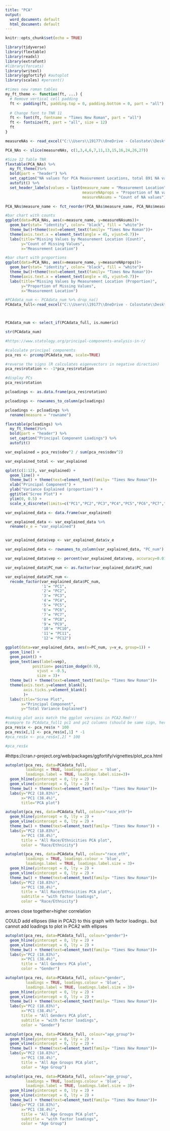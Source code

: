 ```yaml
---
title: "PCA"
output:
  word_document: default
  html_document: default
---
```


```r
knitr::opts_chunk$set(echo = TRUE)
```

```r
library(tidyverse)
library(flextable)
library(readxl)
library(extrafont)
#library(forcats)
library(writexl)
library(ggfortify) #autoplot
library(scales) #percent()
```

```r
#times new roman tables
my_ft_theme <- function(ft, ...) {
  # Remove vertical cell padding
  ft <- padding(ft, padding.top = 0, padding.bottom = 0, part = "all")
  
  # Change font to TNR 11
  ft <- font(ft, fontname = "Times New Roman", part = "all")
  ft <- fontsize(ft, part = "all", size = 12)
  ft
}
```


```r
measureNAs <- read_excel("C:\\Users\\19177\\OneDrive - Colostate\\Desktop\\Dissertation\\headscan_dissertation\\measureNAs.xlsx")

PCA_NAs <- slice(measureNAs, c(1,3,4,6,7,11,13,15,16,24,26,27))

#Size 12 Table TNR
flextable(PCA_NAs) %>%
  my_ft_theme()%>% 
  bold(part = "header") %>% 
  set_caption("NA values for PCA Measurement Locations, total 891 NA values") %>% 
  autofit() %>% 
  set_header_labels(values = list(measure_name = "Measurement Location",
                                  measureNAprops = "Proportion of NA values",
                                  measureNAsums = "Count of NA values"))
```
```r
PCA_NAs$measure_name <- fct_reorder(PCA_NAs$measure_name, PCA_NAs$measureNAsums, .desc=TRUE)

#bar chart with counts
ggplot(data=PCA_NAs, aes(x=measure_name, y=measureNAsums))+
  geom_bar(stat= "identity", color= "black", fill = "white")+
  theme_bw()+theme(text=element_text(family= "Times New Roman"))+
  theme(axis.text.x = element_text(angle = 45, vjust=0.7))+
  labs(title="Missing Values by Measurement Location (Count)",
       y="Count of Missing Values",
       x="Measurement Location")
```

```r
#bar chart with proportions
ggplot(data=PCA_NAs, aes(x=measure_name, y=measureNAprops))+
  geom_bar(stat= "identity", color= "black", fill = "white")+
  theme_bw()+theme(text=element_text(family= "Times New Roman"))+
  theme(axis.text.x = element_text(angle = 45, vjust=0.7))+
  labs(title="Missing Values by Measurement Location (Proportion)",
       y="Proportion of Missing Values",
       x="Measurement Location")

```



```r
#PCAdata_num <- PCAdata_num %>% drop_na()
PCAdata_full<-read_excel("C:\\Users\\19177\\OneDrive - Colostate\\Desktop\\Dissertation\\headscan_dissertation\\chosen_nona.xlsx")



PCAdata_num <- select_if(PCAdata_full, is.numeric)

str(PCAdata_num)
```


```r
#https://www.statology.org/principal-components-analysis-in-r/

#calculate principal components
pca_res <- prcomp(PCAdata_num, scale=TRUE)

#reverse the signs (R calculates eigenvectors in negative direction)
pca_res$rotation <- -1*pca_res$rotation

#display PCs
pca_res$rotation
```

```r
pcloadings <- as.data.frame(pca_res$rotation)

pcloadings <- rownames_to_column(pcloadings)

pcloadings <- pcloadings %>% 
  rename(measure = "rowname")

flextable(pcloadings) %>%
  my_ft_theme()%>% 
  bold(part = "header") %>% 
  set_caption("Principal Component Loadings") %>% 
  autofit()
```




```r
var_explained = pca_res$sdev^2 / sum(pca_res$sdev^2)

var_explained_total <- var_explained
```




```r
qplot(c(1:12), var_explained) + 
  geom_line() + 
  theme_bw() + theme(text=element_text(family= "Times New Roman"))+
  xlab("Principal Component") + 
  ylab("Variance Explained (proportion)") +
  ggtitle("Scree Plot") +
  ylim(0, 0.5) +
  scale_x_discrete(limits=c("PC1","PC2","PC3","PC4","PC5","PC6","PC7","PC8","PC9","PC10","PC11","PC12")) 
```


```r
var_explained_data <- data.frame(var_explained)

var_explained_data <- var_explained_data %>% 
  rename(v_e = "var_explained")


var_explained_data$vep <- var_explained_data$v_e

var_explained_data <- rownames_to_column(var_explained_data, "PC_num")

var_explained_data$vep <- percent(var_explained_data$vep, accuracy=0.01)

var_explained_data$PC_num <- as.factor(var_explained_data$PC_num)

var_explained_data$PC_num <- 
  recode_factor(var_explained_data$PC_num, 
                '1'= "PC1",
                '2'= "PC2",
                '3'= "PC3",
                '4'= "PC4",
                '5'= "PC5",
                '6'= "PC6",
                '7'= "PC7",
                '8'= "PC8",
                '9'= "PC9",
                '10'= "PC10",
                '11'= "PC11",
                '12'= "PC12")
```

```r
ggplot(data=var_explained_data, aes(x=PC_num, y=v_e, group=1)) + 
  geom_line() +
  geom_point() + 
  geom_text(aes(label=vep),
            position= position_dodge(0.9),
              vjust = -0.5, 
              size = 3)+
  theme_bw() + theme(text=element_text(family= "Times New Roman"))+
  theme(axis.text.y=element_blank(),
        axis.ticks.y=element_blank() 
        )+
  labs(title="Scree Plot",
       x="Principal Component",
       y="Total Variance Explained")
```


```r

#making plot axis match the ggplot versions in PCA2.Rmd!!! 
#compare to PCAdata_full1 pc1 and pc2 columns (should be same sign, here times 100)
pca_res$x <- pca_res$x * 100
pca_res$x[,1] <- pca_res$x[,1] * -1
#pca_res$x <- pca_res$x[,2] * 100

#pca_res$x
```


#https://cran.r-project.org/web/packages/ggfortify/vignettes/plot_pca.html

```r
autoplot(pca_res, data=PCAdata_full,
         loadings = TRUE, loadings.colour = 'blue',
         loadings.label = TRUE, loadings.label.size=3)+
  geom_hline(yintercept = 0, lty = 2) +
  geom_vline(xintercept = 0, lty = 2) +
  theme_bw() + theme(text=element_text(family= "Times New Roman"))+  
  labs(y="PC2 (18.83%)",
       x="PC1 (38.4%)",
       title="PCA plot")
```


```r
autoplot(pca_res, data=PCAdata_full, colour="race_eth")+
  geom_hline(yintercept = 0, lty = 2) +
  geom_vline(xintercept = 0, lty = 2) +
  theme_bw() + theme(text=element_text(family= "Times New Roman")) +
  labs(y="PC2 (18.83%)",
       x="PC1 (38.4%)",
       title = "All Race/Ethnicities PCA plot",
       color = "Race/Ethnicity")
```
```r
autoplot(pca_res, data=PCAdata_full, colour="race_eth",
         loadings = TRUE, loadings.colour = 'blue',
         loadings.label = TRUE, loadings.label.size = 3)+
  geom_hline(yintercept = 0, lty = 2) +
  geom_vline(xintercept = 0, lty = 2) +
  theme_bw() + theme(text=element_text(family= "Times New Roman"))+
  labs(y="PC2 (18.83%)",
       x="PC1 (38.4%)",
       title = "All Race/Ethnicities PCA plot",
       subtitle = "with factor loadings",
       color = "Race/Ethnicity")
```
arrows close together=higher correlation

COULD add ellipses (like in PCA2) to this graph with factor loadings.. 
but cannot add loadings to plot in PCA2 with ellipses 


```r
autoplot(pca_res, data=PCAdata_full, colour="gender")+
  geom_hline(yintercept = 0, lty = 2) +
  geom_vline(xintercept = 0, lty = 2) +
  theme_bw() + theme(text=element_text(family= "Times New Roman"))+
  labs(y="PC2 (18.83%)",
       x="PC1 (38.4%)",
       title = "All Genders PCA plot",
       color = "Gender")
```

```r
autoplot(pca_res, data=PCAdata_full, colour="gender",
         loadings = TRUE, loadings.colour = 'blue',
         loadings.label = TRUE, loadings.label.size = 3)+
  geom_hline(yintercept = 0, lty = 2) +
  geom_vline(xintercept = 0, lty = 2) +
  theme_bw() + theme(text=element_text(family= "Times New Roman"))+
  labs(y="PC2 (18.83%)",
       x="PC1 (38.4%)",
       title = "All Genders PCA plot",
       subtitle = "with factor loadings",
       color = "Gender")
```


```r
autoplot(pca_res, data=PCAdata_full, colour="age_group")+
  geom_hline(yintercept = 0, lty = 2) +
  geom_vline(xintercept = 0, lty = 2) +
  theme_bw() + theme(text=element_text(family= "Times New Roman"))+
  labs(y="PC2 (18.83%)",
       x="PC1 (38.4%)",
       title = "All Age Groups PCA plot",
       color = "Age Group")
```


```r
autoplot(pca_res, data=PCAdata_full, colour="age_group",
         loadings = TRUE, loadings.colour = 'blue',
         loadings.label = TRUE, loadings.label.size = 3)+
  geom_hline(yintercept = 0, lty = 2) +
  geom_vline(xintercept = 0, lty = 2) +
  theme_bw() + theme(text=element_text(family= "Times New Roman"))+
  labs(y="PC2 (18.83%)",
       x="PC1 (38.4%)",
       title = "All Age Groups PCA plot",
       subtitle = "with factor loadings",
       color = "Age Group")
```



